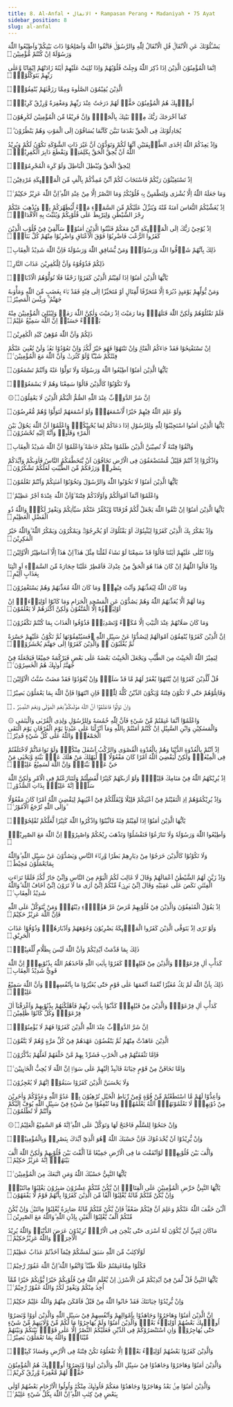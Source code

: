 ---
title: 8. Al-Anfal • الانفال • Rampasan Perang • Madaniyah • 75 Ayat
sidebar_position: 8
slug: al-anfal
---



<DocusaurusSvg />

<TextArab>

يَسْـَٔلُوْنَكَ عَنِ الْاَنْفَالِۗ قُلِ الْاَنْفَالُ لِلّٰهِ وَالرَّسُوْلِۚ فَاتَّقُوا اللّٰهَ وَاَصْلِحُوْا ذَاتَ بَيْنِكُمْ ۖوَاَطِيْعُوا اللّٰهَ وَرَسُوْلَهٗٓ اِنْ كُنْتُمْ مُّؤْمِنِيْنَ۝

اِنَّمَا الْمُؤْمِنُوْنَ الَّذِيْنَ اِذَا ذُكِرَ اللّٰهُ وَجِلَتْ قُلُوْبُهُمْ وَاِذَا تُلِيَتْ عَلَيْهِمْ اٰيٰتُهٗ زَادَتْهُمْ اِيْمَانًا وَّعَلٰى رَبِّهِمْ يَتَوَكَّلُوْنَۙ۝

الَّذِيْنَ يُقِيْمُوْنَ الصَّلٰوةَ وَمِمَّا رَزَقْنٰهُمْ يُنْفِقُوْنَۗ۝

اُولٰۤىِٕكَ هُمُ الْمُؤْمِنُوْنَ حَقًّاۗ لَهُمْ دَرَجٰتٌ عِنْدَ رَبِّهِمْ وَمَغْفِرَةٌ وَّرِزْقٌ كَرِيْمٌۚ۝

كَمَآ اَخْرَجَكَ رَبُّكَ مِنْۢ بَيْتِكَ بِالْحَقِّۖ وَاِنَّ فَرِيْقًا مِّنَ الْمُؤْمِنِيْنَ لَكٰرِهُوْنَ۝

يُجَادِلُوْنَكَ فِى الْحَقِّ بَعْدَمَا تَبَيَّنَ كَاَنَّمَا يُسَاقُوْنَ اِلَى الْمَوْتِ وَهُمْ يَنْظُرُوْنَ ۗ۝

وَاِذْ يَعِدُكُمُ اللّٰهُ اِحْدَى الطَّاۤىِٕفَتَيْنِ اَنَّهَا لَكُمْ وَتَوَدُّوْنَ اَنَّ غَيْرَ ذَاتِ الشَّوْكَةِ تَكُوْنُ لَكُمْ وَيُرِيْدُ اللّٰهُ اَنْ يُّحِقَّ الْحَقَّ بِكَلِمٰتِهٖ وَيَقْطَعَ دَابِرَ الْكٰفِرِيْنَۙ۝

لِيُحِقَّ الْحَقَّ وَيُبْطِلَ الْبَاطِلَ وَلَوْ كَرِهَ الْمُجْرِمُوْنَۚ۝

اِذْ تَسْتَغِيْثُوْنَ رَبَّكُمْ فَاسْتَجَابَ لَكُمْ اَنِّيْ مُمِدُّكُمْ بِاَلْفٍ مِّنَ الْمَلٰۤىِٕكَةِ مُرْدِفِيْنَ۝

وَمَا جَعَلَهُ اللّٰهُ اِلَّا بُشْرٰى وَلِتَطْمَىِٕنَّ بِهٖ قُلُوْبُكُمْۗ وَمَا النَّصْرُ اِلَّا مِنْ عِنْدِ اللّٰهِ ۗاِنَّ اللّٰهَ عَزِيْزٌ حَكِيْمٌ ࣖ۝

اِذْ يُغَشِّيْكُمُ النُّعَاسَ اَمَنَةً مِّنْهُ وَيُنَزِّلُ عَلَيْكُمْ مِّنَ السَّمَاۤءِ مَاۤءً لِّيُطَهِّرَكُمْ بِهٖ وَيُذْهِبَ عَنْكُمْ رِجْزَ الشَّيْطٰنِ وَلِيَرْبِطَ عَلٰى قُلُوْبِكُمْ وَيُثَبِّتَ بِهِ الْاَقْدَامَۗ۝

اِذْ يُوْحِيْ رَبُّكَ اِلَى الْمَلٰۤىِٕكَةِ اَنِّيْ مَعَكُمْ فَثَبِّتُوا الَّذِيْنَ اٰمَنُوْاۗ سَاُلْقِيْ فِيْ قُلُوْبِ الَّذِيْنَ كَفَرُوا الرُّعْبَ فَاضْرِبُوْا فَوْقَ الْاَعْنَاقِ وَاضْرِبُوْا مِنْهُمْ كُلَّ بَنَانٍۗ۝

ذٰلِكَ بِاَنَّهُمْ شَاۤقُّوا اللّٰهَ وَرَسُوْلَهٗۚ وَمَنْ يُّشَاقِقِ اللّٰهَ وَرَسُوْلَهٗ فَاِنَّ اللّٰهَ شَدِيْدُ الْعِقَابِ۝

ذٰلِكُمْ فَذُوْقُوْهُ وَاَنَّ لِلْكٰفِرِيْنَ عَذَابَ النَّارِ۝

يٰٓاَيُّهَا الَّذِيْنَ اٰمَنُوْٓا اِذَا لَقِيْتُمُ الَّذِيْنَ كَفَرُوْا زَحْفًا فَلَا تُوَلُّوْهُمُ الْاَدْبَارَۚ۝

وَمَنْ يُّوَلِّهِمْ يَوْمَىِٕذٍ دُبُرَهٗٓ اِلَّا مُتَحَرِّفًا لِّقِتَالٍ اَوْ مُتَحَيِّزًا اِلٰى فِئَةٍ فَقَدْ بَاۤءَ بِغَضَبٍ مِّنَ اللّٰهِ وَمَأْوٰىهُ جَهَنَّمُ ۗ وَبِئْسَ الْمَصِيْرُ۝

فَلَمْ تَقْتُلُوْهُمْ وَلٰكِنَّ اللّٰهَ قَتَلَهُمْۖ وَمَا رَمَيْتَ اِذْ رَمَيْتَ وَلٰكِنَّ اللّٰهَ رَمٰىۚ وَلِيُبْلِيَ الْمُؤْمِنِيْنَ مِنْهُ بَلَاۤءً حَسَنًاۗ اِنَّ اللّٰهَ سَمِيْعٌ عَلِيْمٌ۝

ذٰلِكُمْ وَاَنَّ اللّٰهَ مُوْهِنُ كَيْدِ الْكٰفِرِيْنَ۝

اِنْ تَسْتَفْتِحُوْا فَقَدْ جَاۤءَكُمُ الْفَتْحُۚ وَاِنْ تَنْتَهُوْا فَهُوَ خَيْرٌ لَّكُمْۚ وَاِنْ تَعُوْدُوْا نَعُدْۚ وَلَنْ تُغْنِيَ عَنْكُمْ فِئَتُكُمْ شَيْـًٔا وَّلَوْ كَثُرَتْۙ وَاَنَّ اللّٰهَ مَعَ الْمُؤْمِنِيْنَ ࣖ۝

يٰٓاَيُّهَا الَّذِيْنَ اٰمَنُوْٓا اَطِيْعُوا اللّٰهَ وَرَسُوْلَهٗ وَلَا تَوَلَّوْا عَنْهُ وَاَنْتُمْ تَسْمَعُوْنَ۝

وَلَا تَكُوْنُوْا كَالَّذِيْنَ قَالُوْا سَمِعْنَا وَهُمْ لَا يَسْمَعُوْنَۚ۝

۞ اِنَّ شَرَّ الدَّوَاۤبِّ عِنْدَ اللّٰهِ الصُّمُّ الْبُكْمُ الَّذِيْنَ لَا يَعْقِلُوْنَ۝

وَلَوْ عَلِمَ اللّٰهُ فِيْهِمْ خَيْرًا لَّاَسْمَعَهُمْۗ وَلَوْ اَسْمَعَهُمْ لَتَوَلَّوْا وَّهُمْ مُّعْرِضُوْنَ۝

يٰٓاَيُّهَا الَّذِيْنَ اٰمَنُوا اسْتَجِيْبُوْا لِلّٰهِ وَلِلرَّسُوْلِ اِذَا دَعَاكُمْ لِمَا يُحْيِيْكُمْۚ وَاعْلَمُوْٓا اَنَّ اللّٰهَ يَحُوْلُ بَيْنَ الْمَرْءِ وَقَلْبِهٖ وَاَنَّهٗٓ اِلَيْهِ تُحْشَرُوْنَ۝

وَاتَّقُوْا فِتْنَةً لَّا تُصِيْبَنَّ الَّذِيْنَ ظَلَمُوْا مِنْكُمْ خَاۤصَّةً ۚوَاعْلَمُوْٓا اَنَّ اللّٰهَ شَدِيْدُ الْعِقَابِ۝

وَاذْكُرُوْٓا اِذْ اَنْتُمْ قَلِيْلٌ مُّسْتَضْعَفُوْنَ فِى الْاَرْضِ تَخَافُوْنَ اَنْ يَّتَخَطَّفَكُمُ النَّاسُ فَاٰوٰىكُمْ وَاَيَّدَكُمْ بِنَصْرِهٖ وَرَزَقَكُمْ مِّنَ الطَّيِّبٰتِ لَعَلَّكُمْ تَشْكُرُوْنَ۝

يٰٓاَيُّهَا الَّذِيْنَ اٰمَنُوْا لَا تَخُوْنُوا اللّٰهَ وَالرَّسُوْلَ وَتَخُوْنُوْٓا اَمٰنٰتِكُمْ وَاَنْتُمْ تَعْلَمُوْنَ۝

وَاعْلَمُوْٓا اَنَّمَآ اَمْوَالُكُمْ وَاَوْلَادُكُمْ فِتْنَةٌ ۙوَّاَنَّ اللّٰهَ عِنْدَهٗٓ اَجْرٌ عَظِيْمٌ ࣖ۝

يٰٓاَيُّهَا الَّذِيْنَ اٰمَنُوْٓا اِنْ تَتَّقُوا اللّٰهَ يَجْعَلْ لَّكُمْ فُرْقَانًا وَّيُكَفِّرْ عَنْكُمْ سَيِّاٰتِكُمْ وَيَغْفِرْ لَكُمْۗ وَاللّٰهُ ذُو الْفَضْلِ الْعَظِيْمِ۝

وَاِذْ يَمْكُرُ بِكَ الَّذِيْنَ كَفَرُوْا لِيُثْبِتُوْكَ اَوْ يَقْتُلُوْكَ اَوْ يُخْرِجُوْكَۗ وَيَمْكُرُوْنَ وَيَمْكُرُ اللّٰهُ ۗوَاللّٰهُ خَيْرُ الْمٰكِرِيْنَ۝

وَاِذَا تُتْلٰى عَلَيْهِمْ اٰيٰتُنَا قَالُوْا قَدْ سَمِعْنَا لَوْ نَشَاۤءُ لَقُلْنَا مِثْلَ هٰذَآ ۙاِنْ هٰذَآ اِلَّآ اَسَاطِيْرُ الْاَوَّلِيْنَ۝

وَاِذْ قَالُوا اللّٰهُمَّ اِنْ كَانَ هٰذَا هُوَ الْحَقَّ مِنْ عِنْدِكَ فَاَمْطِرْ عَلَيْنَا حِجَارَةً مِّنَ السَّمَاۤءِ اَوِ ائْتِنَا بِعَذَابٍ اَلِيْمٍ۝

وَمَا كَانَ اللّٰهُ لِيُعَذِّبَهُمْ وَاَنْتَ فِيْهِمْۚ وَمَا كَانَ اللّٰهُ مُعَذِّبَهُمْ وَهُمْ يَسْتَغْفِرُوْنَ۝

وَمَا لَهُمْ اَلَّا يُعَذِّبَهُمُ اللّٰهُ وَهُمْ يَصُدُّوْنَ عَنِ الْمَسْجِدِ الْحَرَامِ وَمَا كَانُوْٓا اَوْلِيَاۤءَهٗۗ اِنْ اَوْلِيَاۤؤُهٗٓ اِلَّا الْمُتَّقُوْنَ وَلٰكِنَّ اَكْثَرَهُمْ لَا يَعْلَمُوْنَ۝

وَمَا كَانَ صَلَاتُهُمْ عِنْدَ الْبَيْتِ اِلَّا مُكَاۤءً وَّتَصْدِيَةًۗ فَذُوْقُوا الْعَذَابَ بِمَا كُنْتُمْ تَكْفُرُوْنَ۝

اِنَّ الَّذِيْنَ كَفَرُوْا يُنْفِقُوْنَ اَمْوَالَهُمْ لِيَصُدُّوْا عَنْ سَبِيْلِ اللّٰهِ ۗفَسَيُنْفِقُوْنَهَا ثُمَّ تَكُوْنُ عَلَيْهِمْ حَسْرَةً ثُمَّ يُغْلَبُوْنَ ەۗ وَالَّذِيْنَ كَفَرُوْٓا اِلٰى جَهَنَّمَ يُحْشَرُوْنَۙ۝

لِيَمِيْزَ اللّٰهُ الْخَبِيْثَ مِنَ الطَّيِّبِ وَيَجْعَلَ الْخَبِيْثَ بَعْضَهٗ عَلٰى بَعْضٍ فَيَرْكُمَهٗ جَمِيْعًا فَيَجْعَلَهٗ فِيْ جَهَنَّمَۗ اُولٰۤىِٕكَ هُمُ الْخٰسِرُوْنَ ࣖ۝

قُلْ لِّلَّذِيْنَ كَفَرُوْٓا اِنْ يَّنْتَهُوْا يُغْفَرْ لَهُمْ مَّا قَدْ سَلَفَۚ وَاِنْ يَّعُوْدُوْا فَقَدْ مَضَتْ سُنَّتُ الْاَوَّلِيْنَ۝

وَقَاتِلُوْهُمْ حَتّٰى لَا تَكُوْنَ فِتْنَةٌ وَّيَكُوْنَ الدِّيْنُ كُلُّهٗ لِلّٰهِۚ فَاِنِ انْتَهَوْا فَاِنَّ اللّٰهَ بِمَا يَعْمَلُوْنَ بَصِيْرٌ۝

وَاِنْ تَوَلَّوْا فَاعْلَمُوْٓا اَنَّ اللّٰهَ مَوْلٰىكُمْ ۗنِعْمَ الْمَوْلٰى وَنِعْمَ النَّصِيْرُ ۔۝

۞ وَاعْلَمُوْٓا اَنَّمَا غَنِمْتُمْ مِّنْ شَيْءٍ فَاَنَّ لِلّٰهِ خُمُسَهٗ وَلِلرَّسُوْلِ وَلِذِى الْقُرْبٰى وَالْيَتٰمٰى وَالْمَسٰكِيْنِ وَابْنِ السَّبِيْلِ اِنْ كُنْتُمْ اٰمَنْتُمْ بِاللّٰهِ وَمَآ اَنْزَلْنَا عَلٰى عَبْدِنَا يَوْمَ الْفُرْقَانِ يَوْمَ الْتَقَى الْجَمْعٰنِۗ وَاللّٰهُ عَلٰى كُلِّ شَيْءٍ قَدِيْرٌ۝

اِذْ اَنْتُمْ بِالْعُدْوَةِ الدُّنْيَا وَهُمْ بِالْعُدْوَةِ الْقُصْوٰى وَالرَّكْبُ اَسْفَلَ مِنْكُمْۗ وَلَوْ تَوَاعَدْتُّمْ لَاخْتَلَفْتُمْ فِى الْمِيْعٰدِۙ وَلٰكِنْ لِّيَقْضِيَ اللّٰهُ اَمْرًا كَانَ مَفْعُوْلًا ەۙ لِّيَهْلِكَ مَنْ هَلَكَ عَنْۢ بَيِّنَةٍ وَّيَحْيٰى مَنْ حَيَّ عَنْۢ بَيِّنَةٍۗ وَاِنَّ اللّٰهَ لَسَمِيْعٌ عَلِيْمٌۙ۝

اِذْ يُرِيْكَهُمُ اللّٰهُ فِيْ مَنَامِكَ قَلِيْلًاۗ وَلَوْ اَرٰىكَهُمْ كَثِيْرًا لَّفَشِلْتُمْ وَلَتَنَازَعْتُمْ فِى الْاَمْرِ وَلٰكِنَّ اللّٰهَ سَلَّمَۗ اِنَّهٗ عَلِيْمٌۢ بِذَاتِ الصُّدُوْرِ۝

وَاِذْ يُرِيْكُمُوْهُمْ اِذِ الْتَقَيْتُمْ فِيْٓ اَعْيُنِكُمْ قَلِيْلًا وَّيُقَلِّلُكُمْ فِيْٓ اَعْيُنِهِمْ لِيَقْضِيَ اللّٰهُ اَمْرًا كَانَ مَفْعُوْلًا ۗوَاِلَى اللّٰهِ تُرْجَعُ الْاُمُوْرُ ࣖ۝

يٰٓاَيُّهَا الَّذِيْنَ اٰمَنُوْٓا اِذَا لَقِيْتُمْ فِئَةً فَاثْبُتُوْا وَاذْكُرُوا اللّٰهَ كَثِيْرًا لَّعَلَّكُمْ تُفْلِحُوْنَۚ۝

وَاَطِيْعُوا اللّٰهَ وَرَسُوْلَهٗ وَلَا تَنَازَعُوْا فَتَفْشَلُوْا وَتَذْهَبَ رِيْحُكُمْ وَاصْبِرُوْاۗ اِنَّ اللّٰهَ مَعَ الصّٰبِرِيْنَۚ۝

وَلَا تَكُوْنُوْا كَالَّذِيْنَ خَرَجُوْا مِنْ دِيَارِهِمْ بَطَرًا وَّرِئَاۤءَ النَّاسِ وَيَصُدُّوْنَ عَنْ سَبِيْلِ اللّٰهِ ۗوَاللّٰهُ بِمَايَعْمَلُوْنَ مُحِيْطٌ۝

وَاِذْ زَيَّنَ لَهُمُ الشَّيْطٰنُ اَعْمَالَهُمْ وَقَالَ لَا غَالِبَ لَكُمُ الْيَوْمَ مِنَ النَّاسِ وَاِنِّيْ جَارٌ لَّكُمْۚ فَلَمَّا تَرَاۤءَتِ الْفِئَتٰنِ نَكَصَ عَلٰى عَقِبَيْهِ وَقَالَ اِنِّيْ بَرِيْۤءٌ مِّنْكُمْ اِنِّيْٓ اَرٰى مَا لَا تَرَوْنَ اِنِّيْٓ اَخَافُ اللّٰهَ ۗوَاللّٰهُ شَدِيْدُ الْعِقَابِ ࣖ۝

اِذْ يَقُوْلُ الْمُنٰفِقُوْنَ وَالَّذِيْنَ فِيْ قُلُوْبِهِمْ مَّرَضٌ غَرَّ هٰٓؤُلَاۤءِ دِيْنُهُمْۗ وَمَنْ يَّتَوَكَّلْ عَلَى اللّٰهِ فَاِنَّ اللّٰهَ عَزِيْزٌ حَكِيْمٌ۝

وَلَوْ تَرٰٓى اِذْ يَتَوَفَّى الَّذِيْنَ كَفَرُوا الْمَلٰۤىِٕكَةُ يَضْرِبُوْنَ وُجُوْهَهُمْ وَاَدْبَارَهُمْۚ وَذُوْقُوْا عَذَابَ الْحَرِيْقِ۝

ذٰلِكَ بِمَا قَدَّمَتْ اَيْدِيْكُمْ وَاَنَّ اللّٰهَ لَيْسَ بِظَلَّامٍ لِّلْعَبِيْدِۙ۝

كَدَأْبِ اٰلِ فِرْعَوْنَۙ وَالَّذِيْنَ مِنْ قَبْلِهِمْۗ كَفَرُوْا بِاٰيٰتِ اللّٰهِ فَاَخَذَهُمُ اللّٰهُ بِذُنُوْبِهِمْۗ اِنَّ اللّٰهَ قَوِيٌّ شَدِيْدُ الْعِقَابِ۝

ذٰلِكَ بِاَنَّ اللّٰهَ لَمْ يَكُ مُغَيِّرًا نِّعْمَةً اَنْعَمَهَا عَلٰى قَوْمٍ حَتّٰى يُغَيِّرُوْا مَا بِاَنْفُسِهِمْۙ وَاَنَّ اللّٰهَ سَمِيْعٌ عَلِيْمٌۙ۝

كَدَأْبِ اٰلِ فِرْعَوْنَۙ وَالَّذِيْنَ مِنْ قَبْلِهِمْۚ كَذَّبُوْا بِاٰيٰتِ رَبِّهِمْ فَاَهْلَكْنٰهُمْ بِذُنُوْبِهِمْ وَاَغْرَقْنَآ اٰلَ فِرْعَوْنَۚ وَكُلٌّ كَانُوْا ظٰلِمِيْنَ۝

اِنَّ شَرَّ الدَّوَاۤبِّ عِنْدَ اللّٰهِ الَّذِيْنَ كَفَرُوْا فَهُمْ لَا يُؤْمِنُوْنَۖ۝

الَّذِيْنَ عَاهَدْتَّ مِنْهُمْ ثُمَّ يَنْقُضُوْنَ عَهْدَهُمْ فِيْ كُلِّ مَرَّةٍ وَّهُمْ لَا يَتَّقُوْنَ۝

فَاِمَّا تَثْقَفَنَّهُمْ فِى الْحَرْبِ فَشَرِّدْ بِهِمْ مَّنْ خَلْفَهُمْ لَعَلَّهُمْ يَذَّكَّرُوْنَ۝

وَاِمَّا تَخَافَنَّ مِنْ قَوْمٍ خِيَانَةً فَانْۢبِذْ اِلَيْهِمْ عَلٰى سَوَاۤءٍۗ اِنَّ اللّٰهَ لَا يُحِبُّ الْخَاۤىِٕنِيْنَ ࣖ۝

وَلَا يَحْسَبَنَّ الَّذِيْنَ كَفَرُوْا سَبَقُوْاۗ اِنَّهُمْ لَا يُعْجِزُوْنَ۝

وَاَعِدُّوْا لَهُمْ مَّا اسْتَطَعْتُمْ مِّنْ قُوَّةٍ وَّمِنْ رِّبَاطِ الْخَيْلِ تُرْهِبُوْنَ بِهٖ عَدُوَّ اللّٰهِ وَعَدُوَّكُمْ وَاٰخَرِيْنَ مِنْ دُوْنِهِمْۚ لَا تَعْلَمُوْنَهُمْۚ اَللّٰهُ يَعْلَمُهُمْۗ وَمَا تُنْفِقُوْا مِنْ شَيْءٍ فِيْ سَبِيْلِ اللّٰهِ يُوَفَّ اِلَيْكُمْ وَاَنْتُمْ لَا تُظْلَمُوْنَ۝

۞ وَاِنْ جَنَحُوْا لِلسَّلْمِ فَاجْنَحْ لَهَا وَتَوَكَّلْ عَلَى اللّٰهِ ۗاِنَّهٗ هُوَ السَّمِيْعُ الْعَلِيْمُ۝

وَاِنْ يُّرِيْدُوْٓا اَنْ يَّخْدَعُوْكَ فَاِنَّ حَسْبَكَ اللّٰهُ ۗهُوَ الَّذِيْٓ اَيَّدَكَ بِنَصْرِهٖ وَبِالْمُؤْمِنِيْنَۙ۝

وَاَلَّفَ بَيْنَ قُلُوْبِهِمْۗ لَوْاَنْفَقْتَ مَا فِى الْاَرْضِ جَمِيْعًا مَّآ اَلَّفْتَ بَيْنَ قُلُوْبِهِمْ وَلٰكِنَّ اللّٰهَ اَلَّفَ بَيْنَهُمْۗ اِنَّهٗ عَزِيْزٌ حَكِيْمٌ۝

يٰٓاَيُّهَا النَّبِيُّ حَسْبُكَ اللّٰهُ وَمَنِ اتَّبَعَكَ مِنَ الْمُؤْمِنِيْنَ ࣖ۝

يٰٓاَيُّهَا النَّبِيُّ حَرِّضِ الْمُؤْمِنِيْنَ عَلَى الْقِتَالِۗ اِنْ يَّكُنْ مِّنْكُمْ عِشْرُوْنَ صٰبِرُوْنَ يَغْلِبُوْا مِائَتَيْنِۚ وَاِنْ يَّكُنْ مِّنْكُمْ مِّائَةٌ يَّغْلِبُوْٓا اَلْفًا مِّنَ الَّذِيْنَ كَفَرُوْا بِاَنَّهُمْ قَوْمٌ لَّا يَفْقَهُوْنَ۝

اَلْـٰٔنَ خَفَّفَ اللّٰهُ عَنْكُمْ وَعَلِمَ اَنَّ فِيْكُمْ ضَعْفًاۗ فَاِنْ يَّكُنْ مِّنْكُمْ مِّائَةٌ صَابِرَةٌ يَّغْلِبُوْا مِائَتَيْنِۚ وَاِنْ يَّكُنْ مِّنْكُمْ اَلْفٌ يَّغْلِبُوْٓا اَلْفَيْنِ بِاِذْنِ اللّٰهِ ۗوَاللّٰهُ مَعَ الصّٰبِرِيْنَ۝

مَاكَانَ لِنَبِيٍّ اَنْ يَّكُوْنَ لَهٗٓ اَسْرٰى حَتّٰى يُثْخِنَ فِى الْاَرْضِۗ تُرِيْدُوْنَ عَرَضَ الدُّنْيَاۖ وَاللّٰهُ يُرِيْدُ الْاٰخِرَةَۗ وَاللّٰهُ عَزِيْزٌحَكِيْمٌ۝

لَوْلَاكِتٰبٌ مِّنَ اللّٰهِ سَبَقَ لَمَسَّكُمْ فِيْمَآ اَخَذْتُمْ عَذَابٌ عَظِيْمٌ۝

فَكُلُوْا مِمَّاغَنِمْتُمْ حَلٰلًا طَيِّبًاۖ وَّاتَّقُوا اللّٰهَ ۗاِنَّ اللّٰهَ غَفُوْرٌ رَّحِيْمٌ۝

يٰٓاَيُّهَا النَّبِيُّ قُلْ لِّمَنْ فِيْٓ اَيْدِيْكُمْ مِّنَ الْاَسْرٰٓىۙ اِنْ يَّعْلَمِ اللّٰهُ فِيْ قُلُوْبِكُمْ خَيْرًا يُّؤْتِكُمْ خَيْرًا مِّمَّآ اُخِذَ مِنْكُمْ وَيَغْفِرْ لَكُمْۗ وَاللّٰهُ غَفُوْرٌ رَّحِيْمٌ ࣖ۝

وَاِنْ يُّرِيْدُوْا خِيَانَتَكَ فَقَدْ خَانُوا اللّٰهَ مِنْ قَبْلُ فَاَمْكَنَ مِنْهُمْ وَاللّٰهُ عَلِيْمٌ حَكِيْمٌ۝

اِنَّ الَّذِيْنَ اٰمَنُوْا وَهَاجَرُوْا وَجَاهَدُوْا بِاَمْوَالِهِمْ وَاَنْفُسِهِمْ فِيْ سَبِيْلِ اللّٰهِ وَالَّذِيْنَ اٰوَوْا وَّنَصَرُوْٓا اُولٰۤىِٕكَ بَعْضُهُمْ اَوْلِيَاۤءُ بَعْضٍۗ وَالَّذِيْنَ اٰمَنُوْا وَلَمْ يُهَاجِرُوْا مَا لَكُمْ مِّنْ وَّلَايَتِهِمْ مِّنْ شَيْءٍ حَتّٰى يُهَاجِرُوْاۚ وَاِنِ اسْتَنْصَرُوْكُمْ فِى الدِّيْنِ فَعَلَيْكُمُ النَّصْرُ اِلَّا عَلٰى قَوْمٍۢ بَيْنَكُمْ وَبَيْنَهُمْ مِّيْثَاقٌۗ وَاللّٰهُ بِمَا تَعْمَلُوْنَ بَصِيْرٌ۝

وَالَّذِيْنَ كَفَرُوْا بَعْضُهُمْ اَوْلِيَاۤءُ بَعْضٍۗ اِلَّا تَفْعَلُوْهُ تَكُنْ فِتْنَةٌ فِى الْاَرْضِ وَفَسَادٌ كَبِيْرٌۗ۝

وَالَّذِيْنَ اٰمَنُوْا وَهَاجَرُوْا وَجَاهَدُوْا فِيْ سَبِيْلِ اللّٰهِ وَالَّذِيْنَ اٰوَوْا وَّنَصَرُوْٓا اُولٰۤىِٕكَ هُمُ الْمُؤْمِنُوْنَ حَقًّاۗ لَهُمْ مَّغْفِرَةٌ وَّرِزْقٌ كَرِيْمٌ۝

وَالَّذِيْنَ اٰمَنُوْا مِنْۢ بَعْدُ وَهَاجَرُوْا وَجَاهَدُوْا مَعَكُمْ فَاُولٰۤىِٕكَ مِنْكُمْۗ وَاُولُوا الْاَرْحَامِ بَعْضُهُمْ اَوْلٰى بِبَعْضٍ فِيْ كِتٰبِ اللّٰهِ ۗاِنَّ اللّٰهَ بِكُلِّ شَيْءٍ عَلِيْمٌ ࣖ۝

<TextArab>


